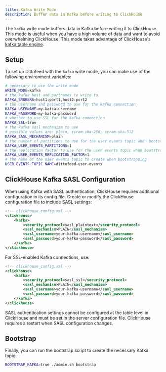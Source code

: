 ```yaml
---
title: Kafka Write Mode
description: Buffer data in Kafka before writing to ClickHouse
---
```


The `kafka` write mode buffers data in Kafka before writing it to ClickHouse. This mode is useful when you have a high volume of data and want to avoid overwhelming ClickHouse. This mode takes advantage of ClickHouse's [kafka table engine](https://clickhouse.com/docs/en/integrations/kafka/kafka-table-engine).

## Setup

To set up Dittofeed with the `kafka` write mode, you can make use of the following environment variables:

```bash
# necessary to use the write mode
WRITE_MODE=kafka
# the kafka host and portnames to write to
KAFKA_BROKERS=host1:port1,host2:port2
# the username and password to use for the kafka connection
KAFKA_USERNAME=my-kafka-username
KAFKA_PASSWORD=my-kafka-password
# whether to use SSL for the kafka connection
KAFKA_SSL=true
# the kafka sasl mechanism to use
# possible values are: plain, scram-sha-256, scram-sha-512
KAFKA_SASL_MECHANISM=plain
# the number of partitions to use for the user events topic when bootstrapping
KAFKA_USER_EVENTS_PARTITIONS=1
# the replication factor to use for the user events topic when bootstrapping
KAFKA_USER_EVENTS_REPLICATION_FACTOR=1
# the name of the user events topic to create when bootstrapping
USER_EVENTS_TOPIC_NAME=dittofeed-user-events
```

## ClickHouse Kafka SASL Configuration

When using Kafka with SASL authentication, ClickHouse requires additional configuration in its config file. Create or modify the ClickHouse configuration file to include SASL settings:

```xml
<!-- clickhouse_config.xml -->
<clickhouse>
    <kafka>
        <security_protocol>sasl_plaintext</security_protocol>
        <sasl_mechanism>PLAIN</sasl_mechanism>
        <sasl_username>your-kafka-username</sasl_username>
        <sasl_password>your-kafka-password</sasl_password>
    </kafka>
</clickhouse>
```

For SSL-enabled Kafka connections, use:

```xml
<!-- clickhouse_config.xml -->
<clickhouse>
    <kafka>
        <security_protocol>sasl_ssl</security_protocol>
        <sasl_mechanism>PLAIN</sasl_mechanism>
        <sasl_username>your-kafka-username</sasl_username>
        <sasl_password>your-kafka-password</sasl_password>
    </kafka>
</clickhouse>
```

<Warning>
SASL authentication settings cannot be configured at the table level in ClickHouse and must be set in the server configuration file. ClickHouse requires a restart when SASL configuration changes.
</Warning>

## Bootstrap

Finally, you can run the bootstrap script to create the necessary Kafka topic:

```bash
BOOTSTRAP_KAFKA=true ./admin.sh bootstrap
```

